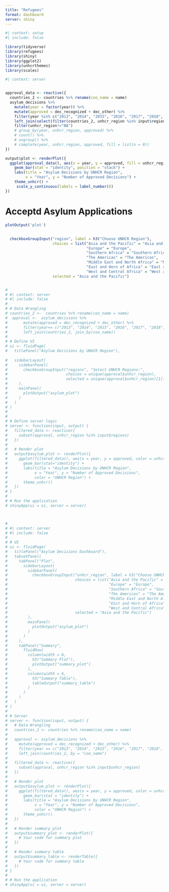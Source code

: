 ```yaml
---
title: "Refugees"
format: dashboard
server: shiny
---
```



```r
#| context: setup
#| include: false

library(tidyverse)
library(refugees)
library(shiny)
library(ggplot2)
library(unhcrthemes)
library(scales)
```



```r
#| context: server


approval_data <- reactive({
  countries_2 <- countries %>% rename(coo_name = name)
  asylum_decisions %>%
    mutate(year = factor(year)) %>%
    mutate(approved = dec_recognized + dec_other) %>%
    filter(year %in% c("2013", "2014", "2015", "2016", "2017", "2018", "2019", "2020", "2021", "2022")) %>% 
    left_join(select(filter(countries_2, unhcr_region %in% input$region), coo_name, unhcr_region), by = "coo_name") %>%
    filter(unhcr_region!="NA")
    # group_by(year, unhcr_region, approved) %>%
    # count() %>%
    # ungroup() %>%
    # complete(year, unhcr_region, approved, fill = list(n = 0)) 
})

output$plot <- renderPlot({
  ggplot(approval_data(), aes(x = year, y = approved, fill = unhcr_region)) +
    geom_bar(stat = "identity", position = "stack") +
    labs(title = "Asylum Decisions by UNHCR Region",
         x = "Year", y = "Number of Approved Decisions") +
    theme_unhcr() +
     scale_y_continuous(labels = label_number())
}) 

```


# Acceptd Asylum Applications 
```r
plotOutput('plot')

```


## {.sidebar}
```r
  checkboxGroupInput("region", label = h3("Choose UNHCR Region"),
                     choices = list("Asia and the Pacific" = "Asia and the Pacific",
                                    "Europe" = "Europe",
                                    "Southern Africa" = "Southern Africa",
                                    "The Americas" = "The Americas",
                                    "Middle East and North Africa" = "Middle East and North Africa",
                                    "East and Horn of Africa" = "East and Horn of Africa",
                                    "West and Central Africa" = "West and Central Africa"),
                     selected = "Asia and the Pacific")


```


```r


```



```r
# 
# #| context: server
# #| include: false
# 
# # Data Wrangling
# countries_2 <-  countries %>% rename(coo_name = name)
#  approval <-  asylum_decisions %>%
#       mutate(approved = dec_recognized + dec_other) %>%
#       filter(year== c("2013", "2014", "2015", "2016", "2017", "2018", "2019", "2020", "2021", "2022")) %>%
#       left_join(countries_2, join_by(coo_name))
# 
# # Define UI
# ui <- fluidPage(
#   titlePanel("Asylum Decisions by UNHCR Region"),
    
#   sidebarLayout(
#     sidebarPanel(
#       checkboxGroupInput("regions", "Select UNHCR Regions:",
#                          choices = unique(approval$unhcr_region),
#                          selected = unique(approval$unhcr_region)[1])
#     ),
#     mainPanel(
#       plotOutput("asylum_plot")
#     )
#   )
# )
# 
# 
# # Define server logic
# server <- function(input, output) {
#   filtered_data <- reactive({
#     subset(approval, unhcr_region %in% input$regions)
#   })
#   
#   # Render plot
#   output$asylum_plot <- renderPlot({
#     ggplot(filtered_data(), aes(x = year, y = approved, color = unhcr_region)) +
#       geom_bar(stat="identity") +
#       labs(title = "Asylum Decisions by UNHCR Region",
#            x = "Year", y = "Number of Approved Decisions",
#            color = "UNHCR Region") +
#       theme_unhcr()
#   })
# }
# 
# # Run the application
# shinyApp(ui = ui, server = server)




```

```r
# 
# #| context: server
# #| include: false
# 
# # UI
# ui <- fluidPage(
#   titlePanel("Asylum Decisions Dashboard"),
#   tabsetPanel(
#     tabPanel("Plot", 
#       sidebarLayout(
#         sidebarPanel(
#           checkboxGroupInput("unhcr_region", label = h3("Choose UNHCR Region"),
#                              choices = list("Asia and the Pacific" = "Asia and the Pacific",
#                                             "Europe" = "Europe",
#                                             "Southern Africa" = "Southern Africa",
#                                             "The Americas" = "The Americas",
#                                             "Middle East and North Africa" = "Middle East and North Africa",
#                                             "East and Horn of Africa" = "East and Horn of Africa",
#                                             "West and Central Africa" = "West and Central Africa"),
#                              selected = "Asia and the Pacific")
#         ),
#         mainPanel(
#           plotOutput("asylum_plot")
#         )
#       )
#     ),
#     tabPanel("Summary",
#       fluidRow(
#         column(width = 6,
#           h3("Summary Plot"),
#           plotOutput("summary_plot")
#         ),
#         column(width = 6,
#           h3("Summary Table"),
#           tableOutput("summary_table")
#         )
#       )
#     )
#   )
# )
# 
# # Server
# server <- function(input, output) {
#   # Data Wrangling
#   countries_2 <- countries %>% rename(coo_name = name)
#   
#   approval <- asylum_decisions %>%
#     mutate(approved = dec_recognized + dec_other) %>%
#     filter(year == c("2013", "2014", "2015", "2016", "2017", "2018", "2019", "2020", "2021", "2022")) %>%
#     left_join(countries_2, by = "coo_name")
#   
#   filtered_data <- reactive({
#     subset(approval, unhcr_region %in% input$unhcr_region)
#   })
#   
#   # Render plot
#   output$asylum_plot <- renderPlot({
#     ggplot(filtered_data(), aes(x = year, y = approved, color = unhcr_region)) +
#       geom_bar(stat = "identity") +
#       labs(title = "Asylum Decisions by UNHCR Region",
#            x = "Year", y = "Number of Approved Decisions",
#            color = "UNHCR Region") +
#       theme_unhcr()
#   })
#   
#   # Render summary plot
#   output$summary_plot <- renderPlot({
#     # Your code for summary plot
#   })
#   
#   # Render summary table
#   output$summary_table <- renderTable({
#     # Your code for summary table
#   })
# }
# 
# # Run the application
# shinyApp(ui = ui, server = server)



```




